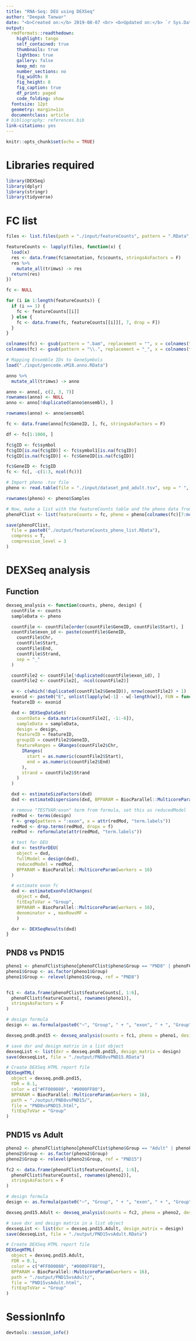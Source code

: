 ```yaml
---
title: "RNA-Seq: DEU using DEXSeq"
author: "Deepak Tanwar"
date: "<b>Created on:</b> 2019-08-07 <br> <b>Updated on:</b> `r Sys.Date()`"
output:
  rmdformats::readthedown:
    highlight: tango
    self_contained: true
    thumbnails: true
    lightbox: true
    gallery: false
    keep_md: no
    number_sections: no
    fig_width: 8
    fig_height: 8
    fig_caption: true
    df_print: paged
    code_folding: show
  fontsize: 12pt
  geometry: margin=1in
  documentclass: article
# bibliography: references.bib
link-citations: yes
---
```


```r
knitr::opts_chunk$set(echo = TRUE)
```

# Libraries required

```r
library(DEXSeq)
library(dplyr)
library(stringr)
library(tidyverse)
```

# FC list

```r
files <- list.files(path = "./input/featureCounts", pattern = ".RData", full.names = T)

featureCounts <- lapply(files, function(x) {
  load(x)
  res <- data.frame(fc$annotation, fc$counts, stringsAsFactors = F)
  res %>%
    mutate_all(trimws) -> res
  return(res)
})

fc <- NULL

for (i in 1:length(featureCounts)) {
  if (i == 1) {
    fc <- featureCounts[[i]]
  } else {
    fc <- data.frame(fc, featureCounts[[i]][, 7, drop = F])
  }
}

colnames(fc) <- gsub(pattern = ".bam", replacement = "", x = colnames(fc))
colnames(fc) <- gsub(pattern = "\\.", replacement = "_", x = colnames(fc))

# Mapping Ensemble IDs to GeneSymbols
load("./input/gencode.vM18.anno.RData")

anno %>%
  mutate_all(trimws) -> anno

anno <- anno[, c(2, 3, 7)]
rownames(anno) <- NULL
anno <- anno[!duplicated(anno$ensembl), ]

rownames(anno) <- anno$ensembl

fc <- data.frame(anno[fc$GeneID, ], fc, stringsAsFactors = F)

df <- fc[1:1000, ]

fc$gID <- fc$symbol
fc$gID[is.na(fc$gID)] <- fc$symbol1[is.na(fc$gID)]
fc$gID[is.na(fc$gID)] <- fc$GeneID[is.na(fc$gID)]

fc$GeneID <- fc$gID
fc <- fc[, -c(1:3, ncol(fc))]

# Import pheno .tsv file
pheno <- read.table(file = "./input/dataset_pnd_adult.tsv", sep = "	", header = TRUE, stringsAsFactors = F)

rownames(pheno) <- pheno$Samples

# Now, make a list with the featureCounts table and the pheno data from the .tsv file
phenoFClist <- list(featureCounts = fc, pheno = pheno[colnames(fc)[7:ncol(fc)], ])

save(phenoFClist,
  file = paste0("./output/featureCounts_pheno_list.RData"),
  compress = T,
  compression_level = 3
)
```

# DEXSeq analysis


## Function
```r
dexseq_analysis <- function(counts, pheno, design) {
  countFile <- counts
  sampleData <- pheno

  countFile <- countFile[order(countFile$GeneID, countFile$Start), ]
  countFile$exon_id <- paste(countFile$GeneID,
    countFile$Chr,
    countFile$Start,
    countFile$End,
    countFile$Strand,
    sep = "_"
  )

  countFile2 <- countFile[!duplicated(countFile$exon_id), ]
  countFile2 <- countFile2[, -ncol(countFile2)]

  w <- c(which(!duplicated(countFile2$GeneID)), nrow(countFile2) + 1)
  exonid <- paste0("E", unlist(lapply(w[-1] - w[-length(w)], FUN = function(x) 1:x)))
  featureID <- exonid

  dxd <- DEXSeqDataSet(
    countData = data.matrix(countFile2[, -1:-6]),
    sampleData = sampleData,
    design = design,
    featureID = featureID,
    groupID = countFile2$GeneID,
    featureRanges = GRanges(countFile2$Chr,
      IRanges(
        start = as.numeric(countFile2$Start),
        end = as.numeric(countFile2$End)
      ),
      strand = countFile2$Strand
    )
  )

  dxd <- estimateSizeFactors(dxd)
  dxd <- estimateDispersions(dxd, BPPARAM = BiocParallel::MulticoreParam(workers = 16))

  # remove "TESTVAR:exon" term from formula, set this as reducedModel
  redMod <- terms(design)
  f <- grep(pattern = ":exon", x = attr(redMod, "term.labels"))
  redMod <- drop.terms(redMod, dropx = f)
  redMod <- reformulate(attr(redMod, "term.labels"))

  # test for DEU
  dxd <- testForDEU(
    object = dxd,
    fullModel = design(dxd),
    reducedModel = redMod,
    BPPARAM = BiocParallel::MulticoreParam(workers = 16)
  )

  # estimate exon fc
  dxd <- estimateExonFoldChanges(
    object = dxd,
    fitExpToVar = "Group",
    BPPARAM = BiocParallel::MulticoreParam(workers = 16),
    denominator = , maxRowsMF =
    )

  dxr <- DEXSeqResults(dxd)
}
```

## PND8 vs PND15
```r
pheno1 <- phenoFClist$pheno[phenoFClist$pheno$Group == "PND8" | phenoFClist$pheno$Group == "PND15", ]
pheno1$Group <- as.factor(pheno1$Group)
pheno1$Group <- relevel(pheno1$Group, ref = "PND8")


fc1 <- data.frame(phenoFClist$featureCounts[, 1:6],
  phenoFClist$featureCounts[, rownames(pheno1)],
  stringsAsFactors = F
)

# design formula
design <- as.formula(paste0("~", "Group", " + ", "exon", " + ", "Group", ":exon"))

dexseq.pnd8.pnd15 <- dexseq_analysis(counts = fc1, pheno = pheno1, design = design)

# save dxr and design matrix in a list object
dexseqList <- list(dxr = dexseq.pnd8.pnd15, design_matrix = design)
save(dexseqList, file = "./output/PND8vsPND15.RData")

# Create DEXSeq HTML report file
DEXSeqHTML(
  object = dexseq.pnd8.pnd15,
  FDR = 0.1,
  color = c("#FF000080", "#0000FF80"),
  BPPARAM = BiocParallel::MulticoreParam(workers = 16),
  path = "./output/PND8vsPND15/",
  file = "PND8vsPND15.html",
  fitExpToVar = "Group"
)
```


## PND15 vs Adult
```r
pheno2 <- phenoFClist$pheno[phenoFClist$pheno$Group == "Adult" | phenoFClist$pheno$Group == "PND15", ]
pheno2$Group <- as.factor(pheno2$Group)
pheno2$Group <- relevel(pheno2$Group, ref = "PND15")

fc2 <- data.frame(phenoFClist$featureCounts[, 1:6],
  phenoFClist$featureCounts[, rownames(pheno2)],
  stringsAsFactors = F
)

# design formula
design <- as.formula(paste0("~", "Group", " + ", "exon", " + ", "Group", ":exon"))

dexseq.pnd15.Adult <- dexseq_analysis(counts = fc2, pheno = pheno2, design = design)

# save dxr and design matrix in a list object
dexseqList <- list(dxr = dexseq.pnd15.Adult, design_matrix = design)
save(dexseqList, file = "./output/PND15vsAdult.RData")

# Create DEXSeq HTML report file
DEXSeqHTML(
  object = dexseq.pnd15.Adult,
  FDR = 0.1,
  color = c("#FF000080", "#0000FF80"),
  BPPARAM = BiocParallel::MulticoreParam(workers = 16),
  path = "./output/PND15vsAdult/",
  file = "PND15vsAdult.html",
  fitExpToVar = "Group"
)
```

# SessionInfo
```r
devtools::session_info()
```